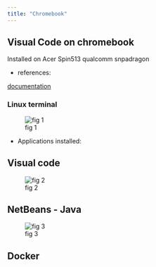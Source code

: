 ```yaml
---
title: "Chromebook"
---
```


## Visual Code on chromebook

Installed on Acer Spin513 qualcomm snpadragon


- references:

[documentation](https://code.visualstudio.com/blogs/2020/12/03/chromebook-get-started)

### Linux terminal

![fig 1](images/linuxterminal.png)



- Applications installed:

:::{.callout-note  collapse="false" }

## Visual code

![fig 2](images/chromebookVisualCode.png)

:::


:::{.callout-note  collapse="false" }

## NetBeans - Java

![fig 3](images/netbeans.PNG)

:::


## Docker
